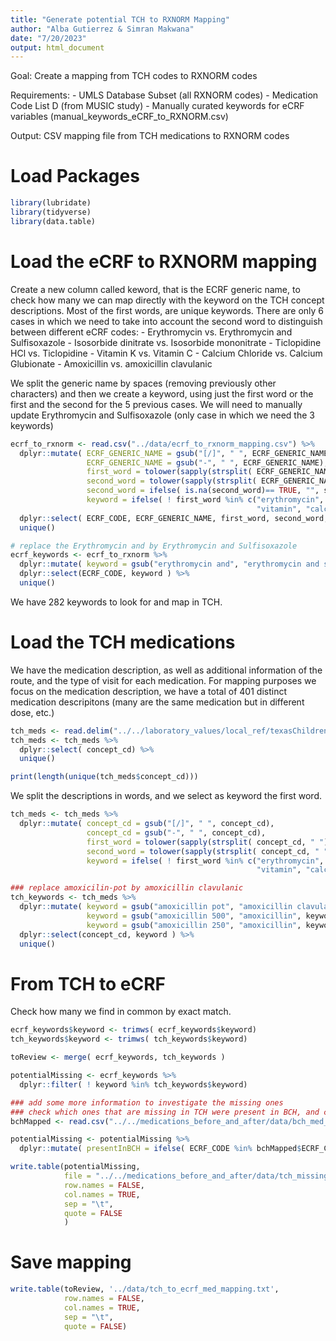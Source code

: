 ```yaml
---
title: "Generate potential TCH to RXNORM Mapping"
author: "Alba Gutierrez & Simran Makwana"
date: "7/20/2023"
output: html_document
---
```


Goal: Create a mapping from TCH codes to RXNORM codes

Requirements: 
- UMLS Database Subset (all RXNORM codes)
- Medication Code List D (from MUSIC study)
- Manually curated keywords for eCRF variables (manual_keywords_eCRF_to_RXNORM.csv)

Output: CSV mapping file from TCH medications to RXNORM codes

# Load Packages
```r
library(lubridate)
library(tidyverse)
library(data.table)
```

# Load the eCRF to RXNORM mapping
Create a new column called keword, that is the ECRF generic name, to check how many we can map directly with the keyword on the TCH concept descriptions. 
Most of the first words, are unique keywords. There are only 6 cases in which we need to take into account the second word to distinguish between different eCRF codes:
- Erythromycin vs. Erythromycin and Sulfisoxazole
- Isosorbide dinitrate vs. Isosorbide mononitrate
- Ticlopidine HCl vs. Ticlopidine
- Vitamin K vs. Vitamin C
- Calcium Chloride vs. Calcium Glubionate
- Amoxicillin vs. amoxicillin clavulanic

We split the generic name by spaces (removing previously other characters) and then we create a keyword, using just the first word or the first and the second for the 5 previous cases. We will need to manually update Erythromycin and Sulfisoxazole (only case in which we need the 3 keywords)

```r
ecrf_to_rxnorm <- read.csv("../data/ecrf_to_rxnorm_mapping.csv") %>%
  dplyr::mutate( ECRF_GENERIC_NAME = gsub("[/]", " ", ECRF_GENERIC_NAME),
                 ECRF_GENERIC_NAME = gsub("-", " ", ECRF_GENERIC_NAME),
                 first_word = tolower(sapply(strsplit( ECRF_GENERIC_NAME, " "), '[', 1)), 
                 second_word = tolower(sapply(strsplit( ECRF_GENERIC_NAME, " "), '[', 2)), 
                 second_word = ifelse( is.na(second_word)== TRUE, "", second_word), 
                 keyword = ifelse( ! first_word %in% c("erythromycin", "isosorbide", "ticlopidine",
                                                       "vitamin", "calcium", "amoxicillin"), first_word, paste0( first_word, " ",second_word))) %>%
  dplyr::select( ECRF_CODE, ECRF_GENERIC_NAME, first_word, second_word, keyword ) %>%
  unique()

# replace the Erythromycin and by Erythromycin and Sulfisoxazole
ecrf_keywords <- ecrf_to_rxnorm %>%
  dplyr::mutate( keyword = gsub("erythromycin and", "erythromycin and sulfisoxazole", keyword)) %>%
  dplyr::select(ECRF_CODE, keyword ) %>%
  unique()
```

We have 282 keywords to look for and map in TCH. 

# Load the TCH medications
We have the medication description, as well as additional information of the route, and the type of visit for each medication. For mapping purposes we focus on the medication description, we have a total of 401 distinct medication descripitons (many are the same medication but in different dose, etc.) 
```r
tch_meds <- read.delim("../../laboratory_values/local_ref/texasChildren/misc_med_data_observations.tsv") 
tch_meds <- tch_meds %>%
  dplyr::select( concept_cd) %>%
  unique()

print(length(unique(tch_meds$concept_cd)))
```
We split the descriptions in words, and we select as keyword the first word. 

```r
tch_meds <- tch_meds %>%
  dplyr::mutate( concept_cd = gsub("[/]", " ", concept_cd),
                 concept_cd = gsub("-", " ", concept_cd),
                 first_word = tolower(sapply(strsplit( concept_cd, " "), '[', 1)), 
                 second_word = tolower(sapply(strsplit( concept_cd, " "), '[', 2)),
                 keyword = ifelse( ! first_word %in% c("erythromycin", "isosorbide", "ticlopidine",
                                                       "vitamin", "calcium", "amoxicillin"), first_word, paste0( first_word, " ",second_word)))

### replace amoxicilin-pot by amoxicillin clavulanic 
tch_keywords <- tch_meds %>%
  dplyr::mutate( keyword = gsub("amoxicillin pot", "amoxicillin clavulanic", keyword), 
                 keyword = gsub("amoxicillin 500", "amoxicillin", keyword), 
                 keyword = gsub("amoxicillin 250", "amoxicillin", keyword)) %>%
  dplyr::select(concept_cd, keyword ) %>%
  unique()
```


# From TCH to eCRF
Check how many we find in common by exact match. 
```r
ecrf_keywords$keyword <- trimws( ecrf_keywords$keyword)
tch_keywords$keyword <- trimws( tch_keywords$keyword)

toReview <- merge( ecrf_keywords, tch_keywords )

potentialMissing <- ecrf_keywords %>%
  dplyr::filter( ! keyword %in% tch_keywords$keyword)

### add some more information to investigate the missing ones
### check which ones that are missing in TCH were present in BCH, and check those
bchMapped <- read.csv("../../medications_before_and_after/data/bch_med_concept_summary_toReview.csv")

potentialMissing <- potentialMissing %>%
  dplyr::mutate( presentInBCH = ifelse( ECRF_CODE %in% bchMapped$ECRF_CODE, "yes", "no"))

write.table(potentialMissing, 
            file = "../../medications_before_and_after/data/tch_missing_med_concepts_toReview.txt", 
            row.names = FALSE, 
            col.names = TRUE, 
            sep = "\t", 
            quote = FALSE
            )
```

# Save mapping
```r
write.table(toReview, '../data/tch_to_ecrf_med_mapping.txt', 
            row.names = FALSE, 
            col.names = TRUE, 
            sep = "\t", 
            quote = FALSE)

```






